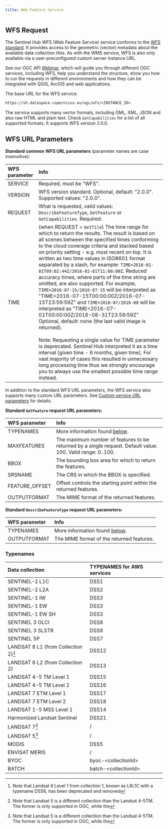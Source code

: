 ```yaml
---
title: Web Feature Service
---
```


## WFS Request

The Sentinel Hub WFS (Web Feature Service) service conforms to the [WFS
standard](https://www.ogc.org/standard/wfs/){target="_blank"}. It
provides access to the geometric (vector) metadata about the available
data collection tiles. As with the WMS service, WFS is also only
available via a user-preconfigured custom server instance URL.

See our OGC API
[Webinar](https://www.youtube.com/watch?v=CBIlTOl2po4){target="_blank"},
which will guide you through different OGC services, including WFS, help
you understand the structure, show you how to run the requests in
different environments and how they can be integrated with QGIS, ArcGIS
and web applications.

The base URL for the WFS service:

``` default
https://sh.dataspace.copernicus.eu/ogc/wfs/<INSTANCE_ID>
```

The service supports many vector formats, including GML, XML, JSON and
also raw HTML and plain text. Check `GetCapabilities` for a list of all
supported formats. It supports WFS version 2.0.0.

## WFS URL Parameters

**Standard common WFS URL parameters** (parameter names are case
insensitive):

  WFS parameter   Info
  --------------- --------------------------------------------------------------------------------------------------------------------------------------------------------------------------------------------------------------------------------------------------------------------------------------------------------------------------------------------------------------------------------------------------------------------------------------------------------------------------------------------------------------------------------------------------------------------------------------------------------------------------------------------------------------------------------------------------------------------------------------------------------------------------------------------------------------------------------------------------------------------------------------------------------------------------------------------------------------------------------------------------------------------------------------------------------------------------------------------------------------------------------------------------
  SERVICE         Required, must be \"WFS\".
  VERSION         WFS version standard. Optional, default: \"2.0.0\". Supported values: \"2.0.0\".
  REQUEST         What is requested, valid values: `DescribeFeatureType`, `GetFeature` or `GetCapabilities`. Required.
  TIME            (when REQUEST = `GetTile`) The time range for which to return the results. The result is based on all scenes between the specified times conforming to the cloud coverage criteria and stacked based on priority setting - e.g. most recent on top. It is written as two time values in ISO8601 format separated by a slash, for example: `TIME=2016-01-01T09:02:44Z/2016-02-01T11:00:00Z`. Reduced accuracy times, where parts of the time string are omitted, are also supported. For example, `TIME=2016-07-15/2016-07-15` will be interpreted as \"TIME=2016-07-15T00:00:00Z/2016-07-15T23:59:59Z\" and `TIME=2016-07/2016-08` will be interpreted as \"TIME=2016-07-01T00:00:00Z/2016-08-31T23:59:59Z\" `<br/>`{=html} Optional, default: none (the last valid image is returned). `<br/>`{=html}`<br/>`{=html} Note: Requesting a single value for TIME parameter is deprecated. Sentinel Hub interpreted it as a time interval \[given time - 6 months, given time\]. For vast majority of cases this resulted in unnecessary long processing time thus we strongly encourage you to always use the smallest possible time range instead.

In addition to the standard WFS URL parameters, the WFS service also
supports many custom URL parameters. See [Custom service URL
parameters](/APIs/SentinelHub/OGC/AdditionalRequestParameters.qmd) for
details.

**Standard `GetFeature` request URL parameters:**

  WFS parameter    Info
  ---------------- -------------------------------------------------------------------------------------------------------------
  TYPENAMES        More information found [below](/APIs/SentinelHub/OGC/WFS.qmd#typenames).
  MAXFEATURES      The maximum number of features to be returned by a single request. Default value: 100. Valid range: 0..100.
  BBOX             The bounding box area for which to return the features.
  SRSNAME          The CRS in which the BBOX is specified.
  FEATURE_OFFSET   Offset controls the starting point within the returned features.
  OUTPUTFORMAT     The MIME format of the returned features.

**Standard `DescribeFeatureType` request URL parameters:**

  WFS parameter   Info
  --------------- --------------------------------------------------------------------------
  TYPENAMES       More information found [below](/APIs/SentinelHub/OGC/WFS.qmd#typenames).
  OUTPUTFORMAT    The MIME format of the returned features.

### Typenames

  Data collection                        TYPENAMES for AWS services
  -------------------------------------- ----------------------------
  SENTINEL-2 L1C                         DSS1
  SENTINEL-2 L2A                         DSS2
  SENTINEL-1 IW                          DSS3
  SENTINEL-1 EW                          DSS3
  SENTINEL-1 EW SH                       DSS3
  SENTINEL 3 OLCI                        DSS8
  SENTINEL 3 SLSTR                       DSS9
  SENTINEL 5P                            DSS7
  LANDSAT 8 L1 (from Collection 2)[^1]   DSS12
  LANDSAT 8 L2 (from Collection 2)       DSS13
  LANDSAT 4-5 TM Level 1                 DSS15
  LANDSAT 4-5 TM Level 2                 DSS16
  LANDSAT 7 ETM Level 1                  DSS17
  LANDSAT 7 ETM Level 2                  DSS18
  LANDSAT 1-5 MSS Level 1                DSS14
  Harmonized Landsat Sentinel            DSS21
  LANDSAT 7[^2]                          /
  LANDSAT 5[^3]                          /
  MODIS                                  DSS5
  ENVISAT MERIS                          /
  BYOC                                   byoc-\<collectionId\>
  BATCH                                  batch-\<collectionId\>

[^1]: Note that Landsat 8 Level 1 from collection 1, known as L8L1C with
    a typename DSS6, has been deprecated and removed

[^2]: Note that Landsat 5 is a different collection than the Landsat
    4-5TM. The former is only supported in OGC, while the

[^3]: Note that Landsat 5 is a different collection than the Landsat
    4-5TM. The former is only supported in OGC, while the
